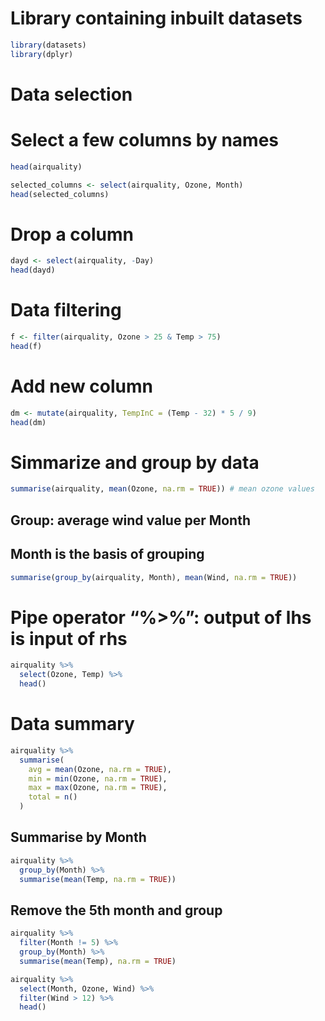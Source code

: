 # Library containing inbuilt datasets
```r
library(datasets)
library(dplyr)
```
# Data selection 
# Select a few columns by names
```r
head(airquality)
```
```r
selected_columns <- select(airquality, Ozone, Month)
head(selected_columns)
```
# Drop a column
```r
dayd <- select(airquality, -Day)
head(dayd)
```

# Data filtering
```r
f <- filter(airquality, Ozone > 25 & Temp > 75)
head(f)
```

# Add new column
```r
dm <- mutate(airquality, TempInC = (Temp - 32) * 5 / 9)
head(dm)
```

# Simmarize and group by data
```r
summarise(airquality, mean(Ozone, na.rm = TRUE)) # mean ozone values
```

## Group: average wind value per Month
## Month is the basis of grouping
```r
summarise(group_by(airquality, Month), mean(Wind, na.rm = TRUE))
```

# Pipe operator "%>%": output of lhs is input of rhs
```r
airquality %>%
  select(Ozone, Temp) %>%
  head()
```

# Data summary
```r
airquality %>%
  summarise(
    avg = mean(Ozone, na.rm = TRUE),
    min = min(Ozone, na.rm = TRUE),
    max = max(Ozone, na.rm = TRUE),
    total = n()
  )
```

## Summarise by Month
```r
airquality %>%
  group_by(Month) %>%
  summarise(mean(Temp, na.rm = TRUE))
```

## Remove the 5th month and group

```r
airquality %>%
  filter(Month != 5) %>%
  group_by(Month) %>%
  summarise(mean(Temp), na.rm = TRUE)
```

```r
airquality %>%
  select(Month, Ozone, Wind) %>%
  filter(Wind > 12) %>%
  head()
```
